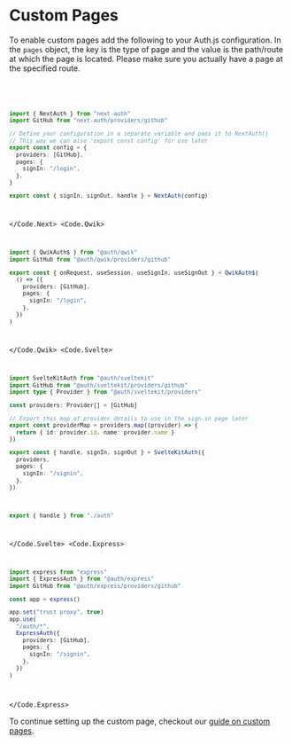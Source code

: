 
# Custom Pages

To enable custom pages add the following to your Auth.js configuration. In the `pages` object, the key is the type of page and the value is the path/route at which the page is located. Please make sure you actually have a page at the specified route.

<Code>
<Code.Next>

```ts filename="./auth.ts" {8-10}
import { NextAuth } from "next-auth"
import GitHub from "next-auth/providers/github"

// Define your configuration in a separate variable and pass it to NextAuth()
// This way we can also 'export const config' for use later
export const config = {
  providers: [GitHub],
  pages: {
    signIn: "/login",
  },
}

export const { signIn, signOut, handle } = NextAuth(config)
```

</Code.Next>
<Code.Qwik>
  
```ts filename="/src/routes/plugin@auth.ts"
import { QwikAuth$ } from "@auth/qwik"
import GitHub from "@auth/qwik/providers/github"

export const { onRequest, useSession, useSignIn, useSignOut } = QwikAuth$(
  () => ({
    providers: [GitHub],
    pages: {
      signIn: "/login",
    },
  })
)
```

</Code.Qwik>
<Code.Svelte>

```ts filename="src/auth.ts" {14-16}
import SvelteKitAuth from "@auth/sveltekit"
import GitHub from "@auth/sveltekit/providers/github"
import type { Provider } from "@auth/sveltekit/providers"

const providers: Provider[] = [GitHub]

// Export this map of provider details to use in the sign-in page later
export const providerMap = providers.map((provider) => {
  return { id: provider.id, name: provider.name }
})

export const { handle, signIn, signOut } = SvelteKitAuth({
  providers,
  pages: {
    signIn: "/signin",
  },
})
```

```ts filename="src/hooks.server.ts"
export { handle } from "./auth"
```

</Code.Svelte>
<Code.Express>

```ts filename="src/routes/auth.route.ts" {12-14}
import express from "express"
import { ExpressAuth } from "@auth/express"
import GitHub from "@auth/express/providers/github"

const app = express()

app.set("trust proxy", true)
app.use(
  "/auth/*",
  ExpressAuth({
    providers: [GitHub],
    pages: {
      signIn: "/signin",
    },
  })
)
```

</Code.Express>
</Code>

To continue setting up the custom page, checkout our [guide on custom pages](/guides/pages/signin).
